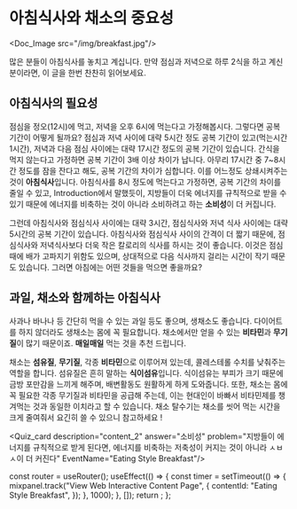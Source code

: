 # 아침식사와 채소의 중요성


<Doc_Image src="/img/breakfast.jpg"/>

많은 분들이 아침식사를 놓치고 계십니다. 만약 점심과 저녁으로 하루 2식을 하고 계신 분이라면, 이 글을 한번 찬찬히 읽어보세요.

## 아침식사의 필요성

점심을 정오(12시)에 먹고, 저녁을 오후 6시에 먹는다고 가정해봅시다. 그렇다면 공복 기간이 어떻게 될까요? 점심과 저녁 사이에 대략 5시간 정도 공복 기간이 있고(먹는시간 1시간), 저녁과 다음 점심 사이에는 대략 17시간 정도의 공복 기간이 있습니다. 간식을 먹지 않는다고 가정하면 공복 기간이 3배 이상 차이가 납니다. 아무리 17시간 중 7~8시간 정도를 잠을 잔다고 해도, 공복 기간의 차이가 심합니다. 이를 어느정도 상쇄시켜주는 것이 **아침식사**입니다. 아침식사를 8시 정도에 먹는다고 가정하면, 공복 기간의 차이를 줄일 수 있고, Introduction에서 말했듯이, 지방들이 더욱 에너지를 규칙적으로 받을 수 있기 때문에 에너지를 비축하는 것이 아니라 소비하려고 하는 **소비성**이 더 커집니다.

그런데 아침식사와 점심식사 사이에는 대략 3시간, 점심식사와 저녁 식사 사이에는 대략 5시간의 공복 기간이 있습니다. 아침식사와 점심식사 사이의 간격이 더 짧기 때문에, 점심식사와 저녁식사보다 더욱 작은 칼로리의 식사를 하시는 것이 좋습니다. 이것은 점심 때에 배가 고파지기 위함도 있으며, 상대적으로 다음 식사까지 걸리는 시간이 작기 때문도 있습니다. 그러면 아침에는 어떤 것들을 먹으면 좋을까요?

## 과일, 채소와 함께하는 아침식사

사과나 바나나 등 간단히 먹을 수 있는 과일 등도 좋으며, 생채소도 좋습니다. 다이어트를 하지 않더라도 생채소는 몸에 꼭 필요합니다. 채소에서만 얻을 수 있는 **비타민**과 **무기질**이 많기 때문이죠. **매일매일** 먹는 것을 추천 드립니다.

채소는 **섬유질**, **무기질**, 각종 **비타민**으로 이루어져 있는데, 콜레스테롤 수치를 낮춰주는 역할을 합니다. 섬유질은 흔히 말하는 **식이섬유**입니다. 식이섬유는 부피가 크기 때문에 금방 포만감을 느끼게 해주며, 배변활동도 원활하게 하게 도와줍니다. 또한, 채소는 몸에 꼭 필요한 각종 무기질과 비타민을 공급해 주는데, 이는 현대인이 바빠서 비타민제를 챙겨먹는 것과 동일한 이치라고 할 수 있습니다. 채소 탈수기는 채소를 씻어 먹는 시간을 크게 줄여줘서 요긴히 쓸 수 있으니 참고하세요 !


<Quiz_card description="content_2" answer="소비성" problem="지방들이 에너지를 규칙적으로 받게 된다면, 에너지를 비축하는 저축성이 커지는 것이 아니라 ㅅㅂㅅ이 더 커진다" EventName="Eating Style Breakfast"/>



  const router = useRouter();
  useEffect(() => {
    const timer = setTimeout(() => {
      mixpanel.track("View Web Interactive Content Page", {
        contentId: "Eating Style Breakfast",
      });
    }, 1000);
  }, []);
  return <PageKey route={router.pathname} EventName="Eating Style Breakfast" />;
};

<Final />
